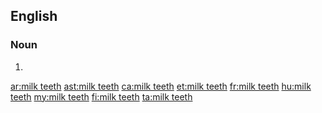 ==English==

===Noun===
{{head|en|noun plural form|head=[[milk]] [[teeth]]}}

# {{plural of|milk tooth|lang=en}}

[[ar:milk teeth]]
[[ast:milk teeth]]
[[ca:milk teeth]]
[[et:milk teeth]]
[[fr:milk teeth]]
[[hu:milk teeth]]
[[my:milk teeth]]
[[fi:milk teeth]]
[[ta:milk teeth]]